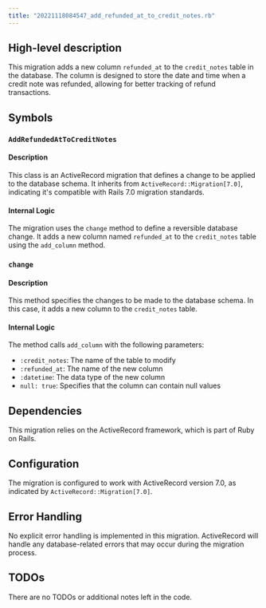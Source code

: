 ```yaml
---
title: "20221118084547_add_refunded_at_to_credit_notes.rb"
---
```


## High-level description
This migration adds a new column `refunded_at` to the `credit_notes` table in the database. The column is designed to store the date and time when a credit note was refunded, allowing for better tracking of refund transactions.

## Symbols

### `AddRefundedAtToCreditNotes`
#### Description
This class is an ActiveRecord migration that defines a change to be applied to the database schema. It inherits from `ActiveRecord::Migration[7.0]`, indicating it's compatible with Rails 7.0 migration standards.

#### Internal Logic
The migration uses the `change` method to define a reversible database change. It adds a new column named `refunded_at` to the `credit_notes` table using the `add_column` method.

### `change`
#### Description
This method specifies the changes to be made to the database schema. In this case, it adds a new column to the `credit_notes` table.

#### Internal Logic
The method calls `add_column` with the following parameters:
- `:credit_notes`: The name of the table to modify
- `:refunded_at`: The name of the new column
- `:datetime`: The data type of the new column
- `null: true`: Specifies that the column can contain null values

## Dependencies
This migration relies on the ActiveRecord framework, which is part of Ruby on Rails.

## Configuration
The migration is configured to work with ActiveRecord version 7.0, as indicated by `ActiveRecord::Migration[7.0]`.

## Error Handling
No explicit error handling is implemented in this migration. ActiveRecord will handle any database-related errors that may occur during the migration process.

## TODOs
There are no TODOs or additional notes left in the code.